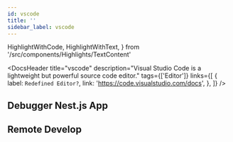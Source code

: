 ```yaml
---
id: vscode
title: ''
sidebar_label: vscode
---
```


  HighlightWithCode,
  HighlightWithText,
} from '/src/components/Highlights/TextContent'

<DocsHeader
  title="vscode"
  description="Visual Studio Code is a lightweight but powerful source code editor."
  tags={['Editor']}
  links={[
    {
      label: `Redefined Editor?`,
      link: 'https://code.visualstudio.com/docs',
    },
  ]}
/>

<!-- -->

## Debugger Nest.js App

## Remote Develop
